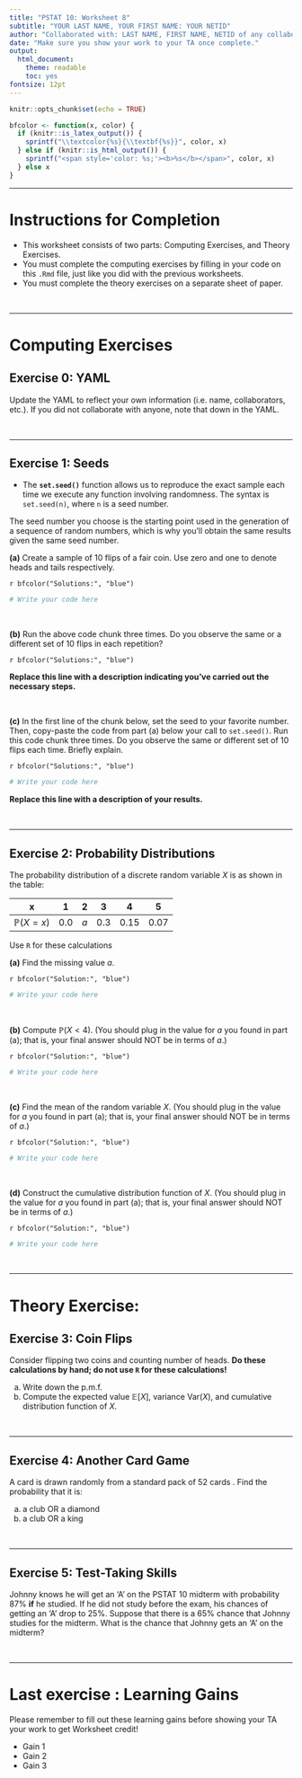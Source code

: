 ---
title: "PSTAT 10: Worksheet 8"
subtitle: "YOUR LAST NAME, YOUR FIRST NAME: YOUR NETID"
author: "Collaborated with: LAST NAME, FIRST NAME, NETID of any collaboraters"
date: "Make sure you show your work to your TA once complete."
output:
  html_document:
    theme: readable
    toc: yes
fontsize: 12pt
---

```{r setup, include=FALSE}
knitr::opts_chunk$set(echo = TRUE)
```

```{r, echo = F}
bfcolor <- function(x, color) {
  if (knitr::is_latex_output()) {
    sprintf("\\textcolor{%s}{\\textbf{%s}}", color, x)
  } else if (knitr::is_html_output()) {
    sprintf("<span style='color: %s;'><b>%s</b></span>", color, x)
  } else x
}
```

---

# Instructions for Completion

- This worksheet consists of two parts: Computing Exercises, and Theory Exercises. 
- You must complete the computing exercises by filling in your code on this `.Rmd` file, just like you did with the previous worksheets. 
- You must complete the theory exercises on a separate sheet of paper.

\

---

# Computing Exercises

## Exercise 0: YAML

Update the YAML to reflect your own information (i.e. name, collaborators, etc.). If you did not collaborate with anyone, note that down in the YAML. 


\

---

## Exercise 1: Seeds

- The **`set.seed()`** function allows us to reproduce the exact sample each time we execute any function involving randomness. The syntax is `set.seed(n)`, where `n` is a seed number.

The seed number you choose is the starting point used in the generation of a sequence of random numbers, which is why you’ll obtain the same results given the same seed number.


**(a)** Create a sample of 10 flips of a fair coin. Use zero and one to denote heads and tails respectively.

`r bfcolor("Solutions:", "blue")`

```{r}
# Write your code here


```

\

**(b)** Run the above code chunk three times. Do you observe the same or a different set of 10 flips in each repetition? 

`r bfcolor("Solutions:", "blue")`

**Replace this line with a description indicating you’ve carried out the necessary steps.**


\

**(c)** In the first line of the chunk below, set the seed to your favorite number. Then, copy-paste the code from part (a) below your call to `set.seed()`. Run this code chunk three times. Do you observe the same or different set of 10 flips each time. Briefly explain.

`r bfcolor("Solutions:", "blue")`

```{r}
# Write your code here

```

**Replace this line with a description of your results.**

\

---

## Exercise 2: Probability Distributions

The probability distribution of a discrete random variable $X$ is as shown in the table:

| x | 1 | 2 | 3 | 4 | 5 |
|---|:-:|:-:|:-:|:-:|:-:|
| $\mathbb{P}(X = x)$ | 0.0 | $a$ | 0.3 | 0.15 | 0.07 | 

Use `R` for these calculations

**(a)** Find the missing value $a$.

`r bfcolor("Solution:", "blue")`

```{r}
# Write your code here

```


\

**(b)** Compute $\mathbb{P}(X < 4)$. (You should plug in the value for $a$ you found in part (a); that is, your final answer should NOT be in terms of $a$.)

`r bfcolor("Solution:", "blue")`

```{r}
# Write your code here

```

\

**(c)** Find the mean of the random variable $X$. (You should plug in the value for $a$ you found in part (a); that is, your final answer should NOT be in terms of $a$.)

`r bfcolor("Solution:", "blue")`

```{r}
# Write your code here

```

\


**(d)** Construct the cumulative distribution function of $X$. (You should plug in the value for $a$ you found in part (a); that is, your final answer should NOT be in terms of $a$.)

`r bfcolor("Solution:", "blue")`

```{r}
# Write your code here

```

\

---

# Theory Exercise:

## Exercise 3: Coin Flips

Consider flipping two coins and counting number of heads.  **Do these calculations by hand; do not use `R` for these calculations!**

(a) Write down the p.m.f. 
(b) Compute the expected value $\mathbb{E}[X]$, variance $\mathrm{Var}(X)$, and cumulative distribution function of $X$.

\

---

## Exercise 4: Another Card Game

A card is drawn randomly from a standard pack of 52 cards . Find the probability that it is:

a) a club OR a diamond
b) a club OR a king



\

---

## Exercise 5: Test-Taking Skills 

Johnny knows he will get an 'A' on the PSTAT 10 midterm with probability 87\% **if** he studied. If he did not study before the exam, his chances of getting an 'A' drop to 25\%. Suppose that there is a 65\% chance that Johnny studies for the midterm.  What is the chance that Johnny gets an 'A' on the midterm? \




\

---

# Last exercise : Learning Gains

Please remember to fill out these learning gains before showing your TA your work to get Worksheet credit!

-   Gain 1
-   Gain 2
-   Gain 3


